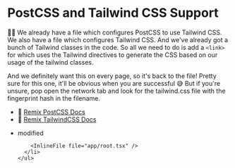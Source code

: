 # PostCSS and Tailwind CSS Support

👨‍💼 We already have a <InlineFile file="postcss.config.js" /> file which
configures PostCSS to use Tailwind CSS. We also have a
<InlineFile file="tailwind.config.js" /> file which configures Tailwind CSS. And
we've already got a bunch of Tailwind classes in the code. So all we need to do
is add a `<link>` for <InlineFile file="app/styles/tailwind.css" /> which uses
the Tailwind directives to generate the CSS based on our usage of the tailwind
classes.

And we definitely want this on every page, so it's back to the
<InlineFile file="app/root.tsx" /> file! Pretty sure for this one, it'll be
obvious when you are successful 😅 But if you're unsure, pop open the network
tab and look for the tailwind.css file with the fingerprint hash in the
filename.

- 📜
  [Remix PostCSS Docs](https://remix.run/docs/en/1.14.3/guides/styling#md-postcss)
- 📜
  [Remix TailwindCSS Docs](https://remix.run/docs/en/1.14.3/guides/styling#md-tailwind-css)

<TouchedFiles>
  <div id="files">
    <ul>
      <li data-state="modified">
        <span>modified</span>

        <InlineFile file="app/root.tsx" />
      </li>
    </ul>

  </div>
</TouchedFiles>
